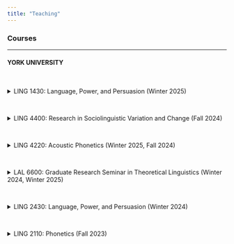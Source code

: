 ```yaml
---
title: "Teaching"
---
```


### Courses

---

#### YORK UNIVERSITY

<br>

<details>
<summary>LING 1430: Language, Power, and Persuasion (Winter 2025)</summary>
<br> This is how you dropdown.
</details>

<br>

<details>
<summary>LING 4400: Research in Sociolinguistic Variation and Change (Fall 2024)</summary>
<br> This is how you dropdown.
</details>

<br>

<details>
<summary>LING 4220: Acoustic Phonetics (Winter 2025, Fall 2024)</summary>
<br> An investigation of acoustic-phonetic aspects of speech and their relation to speech perception and recognition. Practical experience in techniques of acoustic-phonetic research.  
</details>

<br>

<details>
<summary>LAL 6600: Graduate Research Seminar in Theoretical Linguistics (Winter 2024, Winter 2025)</summary>
<br> This is how you dropdown.
</details>

<br>

<details>
<summary>LING 2430: Language, Power, and Persuasion (Winter 2024)</summary>
<br> This is how you dropdown.
</details>

<br>

<details>
<summary>LING 2110: Phonetics (Fall 2023)</summary>
<br> This is how you dropdown.
</details>

<br>
